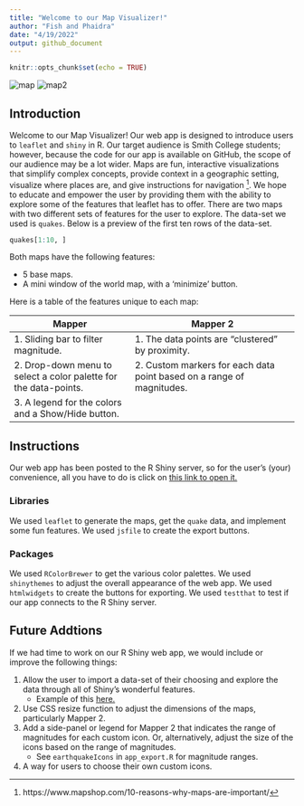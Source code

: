 ```yaml
---
title: "Welcome to our Map Visualizer!"
author: "Fish and Phaidra"
date: "4/19/2022"
output: github_document
---
```


```r
knitr::opts_chunk$set(echo = TRUE)
```

![map](map.png)
![map2](map2.png)

## Introduction

Welcome to our Map Visualizer! Our web app is designed to introduce users to `leaflet` and `shiny` in R. Our target audience is Smith College students; however, because the code for our app is available on GitHub, the scope of our audience may be a lot wider. Maps are fun, interactive visualizations that simplify complex concepts, provide context in a geographic setting, visualize where places are, and give instructions for navigation ^[https://www.mapshop.com/10-reasons-why-maps-are-important/]. We hope to educate and empower the user by providing them with the ability to explore some of the features that leaflet has to offer. There are two maps with two different sets of features for the user to explore. The data-set we used is `quakes`. Below is a preview of the first ten rows of the data-set.

```r
quakes[1:10, ]
```

Both maps have the following features: 

* 5 base maps.
* A mini window of the world map, with a 'minimize' button.


Here is a table of the features unique to each map:

Mapper | Mapper 2                   
----------------------------------- | ------------------------------------------------
1. Sliding bar to filter magnitude. | 1. The data points are "clustered" by proximity.
2. Drop-down menu to select a color palette for the data-points. | 2. Custom markers for each data point based on a range of magnitudes. 
3. A legend for the colors and a Show/Hide button. | 



## Instructions

Our web app has been posted to the R Shiny server, so for the user's (your) convenience, all you have to do is click on [this link to open it.](https://vhcji4-phaidra-martin.shinyapps.io/mapper/)

### Libraries

We used `leaflet` to generate the maps, get the `quake` data, and implement some fun features. We used `jsfile` to create the export buttons. 

### Packages

We used `RColorBrewer` to get the various color palettes. We used `shinythemes` to adjust the overall appearance of the web app. We used `htmlwidgets` to create the buttons for exporting. We used `testthat` to test if our app connects to the R Shiny server.


## Future Addtions 

If we had time to work on our R Shiny web app, we would include or improve the following things:

1.  Allow the user to import a data-set of their choosing and explore the data through all of Shiny's wonderful features. 
    + Example of this [here.](https://matepocs.shinyapps.io/data_analyser/)
2. Use CSS resize function to adjust the dimensions of the maps, particularly Mapper 2.
3. Add a side-panel or legend for Mapper 2 that indicates the range of magnitudes for each custom icon. Or, alternatively, adjust the size of the icons based on the range of magnitudes. 
    + See `earthquakeIcons` in `app_export.R` for magnitude ranges.
4. A way for users to choose their own custom icons. 

